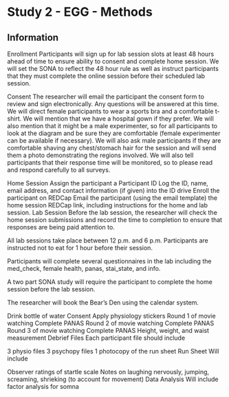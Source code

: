 # Study 2 - EGG - Methods

## Information

Enrollment
Participants will sign up for lab session slots at least 48 hours ahead of time to ensure ability to consent and complete home session. We will set the SONA to reflect the 48 hour rule as well as instruct participants that they must complete the online session before their scheduled lab session.

Consent
The researcher will email the participant the consent form to review and sign electronically. Any questions will be answered at this time. We will direct female participants to wear a sports bra and a comfortable t-shirt. We will mention that we have a hospital gown if they prefer. We will also mention that it might be a male experimenter, so for all participants to look at the diagram and be sure they are comfortable (female experimenter can be available if necessary). We will also ask male participants if they are comfortable shaving any chest/stomach hair for the session and will send them a photo demonstrating the regions involved. We will also tell participants that their response time will be monitored, so to please read and respond carefully to all surveys.

Home Session
Assign the participant a Participant ID
Log the ID, name, email address, and contact information (if given) into the ID drive
Enroll the participant on REDCap
Email the participant (using the email template) the home session REDCap link, including instructions for the home and lab session.
Lab Session
Before the lab session, the researcher will check the home session submissions and record the time to completion to ensure that responses are being paid attention to.

All lab sessions take place between 12 p.m. and 6 p.m. Participants are instructed not to eat for 1 hour before their session.

Participants will complete several questionnaires in the lab including the med_check, female health, panas, stai_state, and info.

A two part SONA study will require the participant to complete the home session before the lab session.

The researcher will book the Bear's Den using the calendar system.

Drink bottle of water
Consent
Apply physiology stickers
Round 1 of movie watching
Complete PANAS
Round 2 of movie watching
Complete PANAS
Round 3 of movie watching
Complete PANAS
Height, weight, and waist measurement
Debrief
Files
Each participant file should include

3 physio files
3 psychopy files
1 photocopy of the run sheet
Run Sheet
Will include

Observer ratings of startle scale
Notes on laughing nervously, jumping, screaming, shrieking (to account for movement)
Data Analysis
Will include factor analysis for somna